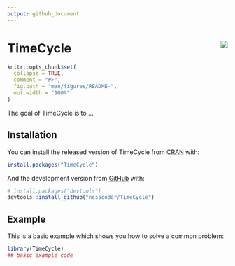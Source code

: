 ```yaml
---
output: github_document
---
```


# TimeCycle <img src="man/figures/logo.png" align="right" />

<!-- README.md is generated from README.Rmd. Please edit that file -->

```r
knitr::opts_chunk$set(
  collapse = TRUE,
  comment = "#>",
  fig.path = "man/figures/README-",
  out.width = "100%"
)
```

<!-- badges: start -->
<!-- badges: end -->

The goal of TimeCycle is to ...

## Installation

You can install the released version of TimeCycle from [CRAN](https://CRAN.R-project.org) with:

``` r
install.packages("TimeCycle")
```

And the development version from [GitHub](https://github.com/) with:

``` r
# install.packages("devtools")
devtools::install_github("nesscoder/TimeCycle")
```
## Example

This is a basic example which shows you how to solve a common problem:

```r
library(TimeCycle)
## basic example code
```

